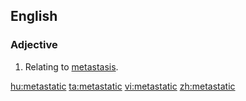 ==English==
===Adjective===
{{en-adj|-}}

#{{medicine}} Relating to [[metastasis]].

[[hu:metastatic]]
[[ta:metastatic]]
[[vi:metastatic]]
[[zh:metastatic]]